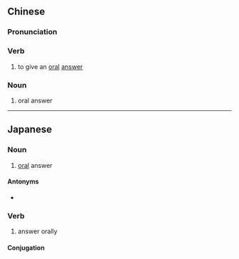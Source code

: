 ==Chinese==
{{zh-forms}}

===Pronunciation===
{{zh-pron
|m=kǒudá
|cat=v,n
}}

===Verb===
{{zh-verb}}

# to give an [[oral]] [[answer]]

===Noun===
{{zh-noun}}

# oral answer

----

==Japanese==
{{ja-kanjitab|こう|とう|yomi=on}}

===Noun===
{{ja-noun|こうとう}}

# [[oral]] answer

====Antonyms====
* {{ja-r|筆答|ひっとう}}

===Verb===
{{ja-verb-suru|tr=intrans|こうとう}}

# answer orally
#: {{ja-usex|英語で口答していきます。|えいご で こうとう して いきます。|Answers are given orally in English.}}

====Conjugation====
{{ja-suru|こうとう}}